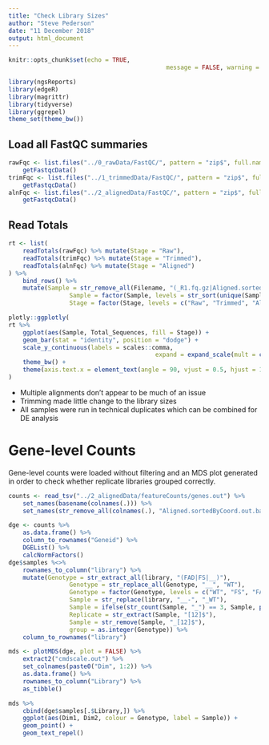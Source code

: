 ```yaml
---
title: "Check Library Sizes"
author: "Steve Pederson"
date: "11 December 2018"
output: html_document
---
```


```r
knitr::opts_chunk$set(echo = TRUE,
											message = FALSE, warning = FALSE)
```

```r
library(ngsReports)
library(edgeR)
library(magrittr)
library(tidyverse)
library(ggrepel)
theme_set(theme_bw())
```

## Load all FastQC summaries

```r
rawFqc <- list.files("../0_rawData/FastQC/", pattern = "zip$", full.names = TRUE) %>%
	getFastqcData()
trimFqc <- list.files("../1_trimmedData/FastQC/", pattern = "zip$", full.names = TRUE) %>%
	getFastqcData()
alnFqc <- list.files("../2_alignedData/FastQC/", pattern = "zip$", full.names = TRUE) %>%
	getFastqcData()
```

## Read Totals

```r
rt <- list(
	readTotals(rawFqc) %>% mutate(Stage = "Raw"),
	readTotals(trimFqc) %>% mutate(Stage = "Trimmed"),
	readTotals(alnFqc) %>% mutate(Stage = "Aligned")
) %>%
	bind_rows() %>%
	mutate(Sample = str_remove_all(Filename, "(_R1.fq.gz|Aligned.sortedByCoord.out.bam)"),
				 Sample = factor(Sample, levels = str_sort(unique(Sample), numeric = TRUE)),
				 Stage = factor(Stage, levels = c("Raw", "Trimmed", "Aligned")))
```

```r
plotly::ggplotly(
rt %>%
	ggplot(aes(Sample, Total_Sequences, fill = Stage)) +
	geom_bar(stat = "identity", position = "dodge") +
	scale_y_continuous(labels = scales::comma, 
										 expand = expand_scale(mult = c(0, 0.05))) +
	theme_bw() +
	theme(axis.text.x = element_text(angle = 90, vjust = 0.5, hjust = 1))
)
```

- Multiple alignments don't appear to be much of an issue
- Trimming made little change to the library sizes
- All samples were run in technical duplicates which can be combined for DE analysis

# Gene-level Counts

Gene-level counts were loaded without filtering and an MDS plot generated in order to check whether replicate libraries grouped correctly.

```r
counts <- read_tsv("../2_alignedData/featureCounts/genes.out") %>%
	set_names(basename(colnames(.))) %>%
	set_names(str_remove_all(colnames(.), "Aligned.sortedByCoord.out.bam"))
```

```r
dge <- counts %>% 
	as.data.frame() %>%
	column_to_rownames("Geneid") %>%
	DGEList() %>%
	calcNormFactors()
dge$samples %<>%
	rownames_to_column("library") %>%
	mutate(Genotype = str_extract_all(library, "(FAD|FS|__)"),
				 Genotype = str_replace_all(Genotype, "__", "WT"),
				 Genotype = factor(Genotype, levels = c("WT", "FS", "FAD")),
				 Sample = str_replace(library, "__-", "_WT"),
				 Sample = ifelse(str_count(Sample, "_") == 3, Sample, paste0(Sample, "_1")),
				 Replicate = str_extract(Sample, "[12]$"),
				 Sample = str_remove(Sample, "_[12]$"),
				 group = as.integer(Genotype)) %>%
	column_to_rownames("library")
```

```r
mds <- plotMDS(dge, plot = FALSE) %>%
	extract2("cmdscale.out") %>%
	set_colnames(paste0("Dim", 1:2)) %>%
	as.data.frame() %>%
	rownames_to_column("Library") %>%
	as_tibble() 
```


```r
mds %>%
	cbind(dge$samples[.$Library,]) %>%
	ggplot(aes(Dim1, Dim2, colour = Genotype, label = Sample)) +
	geom_point() +
	geom_text_repel()
```

